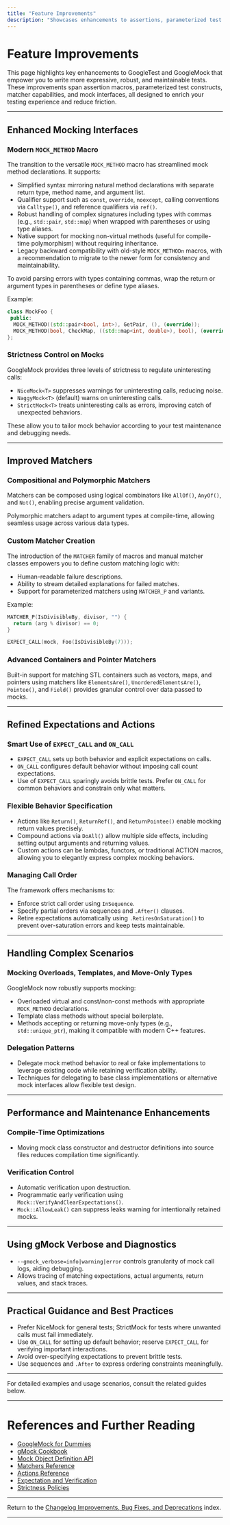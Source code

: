 ```yaml
---
title: "Feature Improvements"
description: "Showcases enhancements to assertions, parameterized test support, matcher updates, or new interfaces that increase the power or usability of GoogleTest/GoogleMock."
---
```


# Feature Improvements

This page highlights key enhancements to GoogleTest and GoogleMock that empower you to write more expressive, robust, and maintainable tests. These improvements span assertion macros, parameterized test constructs, matcher capabilities, and mock interfaces, all designed to enrich your testing experience and reduce friction.

---

## Enhanced Mocking Interfaces

### Modern `MOCK_METHOD` Macro

The transition to the versatile `MOCK_METHOD` macro has streamlined mock method declarations. It supports:

- Simplified syntax mirroring natural method declarations with separate return type, method name, and argument list.
- Qualifier support such as `const`, `override`, `noexcept`, calling conventions via `Calltype()`, and reference qualifiers via `ref()`.
- Robust handling of complex signatures including types with commas (e.g., `std::pair`, `std::map`) when wrapped with parentheses or using type aliases.
- Native support for mocking non-virtual methods (useful for compile-time polymorphism) without requiring inheritance.
- Legacy backward compatibility with old-style `MOCK_METHODn` macros, with a recommendation to migrate to the newer form for consistency and maintainability.

<Info>
To avoid parsing errors with types containing commas, wrap the return or argument types in parentheses or define type aliases.
</Info>

Example:

```cpp
class MockFoo {
 public:
  MOCK_METHOD((std::pair<bool, int>), GetPair, (), (override));
  MOCK_METHOD(bool, CheckMap, ((std::map<int, double>), bool), (override));
};
```

### Strictness Control on Mocks

GoogleMock provides three levels of strictness to regulate uninteresting calls:

- `NiceMock<T>` suppresses warnings for uninteresting calls, reducing noise.
- `NaggyMock<T>` (default) warns on uninteresting calls.
- `StrictMock<T>` treats uninteresting calls as errors, improving catch of unexpected behaviors.

These allow you to tailor mock behavior according to your test maintenance and debugging needs.

---

## Improved Matchers

### Compositional and Polymorphic Matchers

Matchers can be composed using logical combinators like `AllOf()`, `AnyOf()`, and `Not()`, enabling precise argument validation.

Polymorphic matchers adapt to argument types at compile-time, allowing seamless usage across various data types.

### Custom Matcher Creation

The introduction of the `MATCHER` family of macros and manual matcher classes empowers you to define custom matching logic with:

- Human-readable failure descriptions.
- Ability to stream detailed explanations for failed matches.
- Support for parameterized matchers using `MATCHER_P` and variants.

Example:

```cpp
MATCHER_P(IsDivisibleBy, divisor, "") {
  return (arg % divisor) == 0;
}

EXPECT_CALL(mock, Foo(IsDivisibleBy(7)));
```

### Advanced Containers and Pointer Matchers

Built-in support for matching STL containers such as vectors, maps, and pointers using matchers like `ElementsAre()`, `UnorderedElementsAre()`, `Pointee()`, and `Field()` provides granular control over data passed to mocks.

---

## Refined Expectations and Actions

### Smart Use of `EXPECT_CALL` and `ON_CALL`

- `EXPECT_CALL` sets up both behavior and explicit expectations on calls.
- `ON_CALL` configures default behavior without imposing call count expectations.
- Use of `EXPECT_CALL` sparingly avoids brittle tests. Prefer `ON_CALL` for common behaviors and constrain only what matters.

### Flexible Behavior Specification

- Actions like `Return()`, `ReturnRef()`, and `ReturnPointee()` enable mocking return values precisely.
- Compound actions via `DoAll()` allow multiple side effects, including setting output arguments and returning values.
- Custom actions can be lambdas, functors, or traditional ACTION macros, allowing you to elegantly express complex mocking behaviors.

### Managing Call Order

The framework offers mechanisms to:

- Enforce strict call order using `InSequence`.
- Specify partial orders via sequences and `.After()` clauses.
- Retire expectations automatically using `.RetiresOnSaturation()` to prevent over-saturation errors and keep tests maintainable.

---

## Handling Complex Scenarios

### Mocking Overloads, Templates, and Move-Only Types

GoogleMock now robustly supports mocking:

- Overloaded virtual and const/non-const methods with appropriate `MOCK_METHOD` declarations.
- Template class methods without special boilerplate.
- Methods accepting or returning move-only types (e.g., `std::unique_ptr`), making it compatible with modern C++ features.

### Delegation Patterns

- Delegate mock method behavior to real or fake implementations to leverage existing code while retaining verification ability.
- Techniques for delegating to base class implementations or alternative mock interfaces allow flexible test design.

---

## Performance and Maintenance Enhancements

### Compile-Time Optimizations

- Moving mock class constructor and destructor definitions into source files reduces compilation time significantly.

### Verification Control

- Automatic verification upon destruction.
- Programmatic early verification using `Mock::VerifyAndClearExpectations()`.
- `Mock::AllowLeak()` can suppress leaks warning for intentionally retained mocks.

---

## Using gMock Verbose and Diagnostics

- `--gmock_verbose=info|warning|error` controls granularity of mock call logs, aiding debugging.
- Allows tracing of matching expectations, actual arguments, return values, and stack traces.

---

## Practical Guidance and Best Practices

- Prefer NiceMock for general tests; StrictMock for tests where unwanted calls must fail immediately.
- Use `ON_CALL` for setting up default behavior; reserve `EXPECT_CALL` for verifying important interactions.
- Avoid over-specifying expectations to prevent brittle tests.
- Use sequences and `.After` to express ordering constraints meaningfully.

---

For detailed examples and usage scenarios, consult the related guides below.

---

# References and Further Reading

- [GoogleMock for Dummies](https://google.github.io/googletest/gmock_for_dummies.html)
- [gMock Cookbook](https://google.github.io/googletest/gmock_cook_book.html)
- [Mock Object Definition API](../api-reference/gmock-mocking-apis/mock-object-definition.md)
- [Matchers Reference](../api-reference/gmock-mocking-apis/matchers.md)
- [Actions Reference](../api-reference/gmock-mocking-apis/actions.md)
- [Expectation and Verification](../api-reference/gmock-mocking-apis/expectations-specification.md)
- [Strictness Policies](../api-reference/gmock-mocking-apis/strictness-policies.md)

---

Return to the [Changelog Improvements, Bug Fixes, and Deprecations](../changelog/improvements-fixes-deprecations/feature-improvements.md) index.

---
